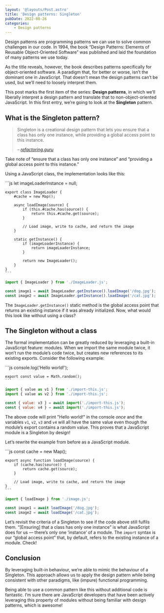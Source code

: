 ```yaml
---
layout: '@layouts/Post.astro'
title: 'Design patterns: Singleton'
pubDate: 2022-08-26
categories:
	- Design patterns
---
```



Design patterns are programming patterns we can use to solve common challenges in our code. In 1994, the book “Design Patterns: Elements of Reusable Object-Oriented Software” was published and laid the foundation of many patterns we use today.

As the title reveals, however, the book describes patterns specifically for object-oriented software. A paradigm that, for better or worse, isn’t the dominant one in JavaScript. That doesn’t mean the design patterns can’t be used, but we’ll need to loosely interpret them.

This post marks the first item of the series: **Design patterns**, in which we’ll liberally interpret a design pattern and translate that to non-object-oriented JavaScript. In this first entry, we’re going to look at the **Singleton** pattern.

## What is the Singleton pattern?

> Singleton is a creational design pattern that lets you ensure that a class has only one instance, while providing a global access point to this instance.
>
> <cite>– [refactoring.guru](https://refactoring.guru/design-patterns/singleton)</cite>

Take note of “ensure that a class has only one instance” and “providing a global access point to this instance.”

Using a JavaScript class, the implementation looks like this:

<CodeFile filename="ImageLoader.js">
	```js
	let imageLoaderInstance = null;

	export class ImageLoader {
		#cache = new Map();

		async loadImage(source) {
			if (this.#cache.has(source)) {
				return this.#cache.get(source);
			}

			// Load image, write to cache, and return the image
		}

		static getInstance() {
			if (imageLoaderInstance) {
				return imageLoaderInstance;
			}

			return new ImageLoader();
		}
	}
	```
</CodeFile>

```js
import { ImageLoader } from './ImageLoader.js';

const image1 = await ImageLoader.getInstance().loadImage('/dog.jpg');
const image2 = await ImageLoader.getInstance().loadImage('/cat.jpg');
```

The `ImageLoader.getInstance()` static method is the global access point that returns an existing instance if it was already initialized. Now, what would this look like without using a class?

## The Singleton without a class

The formal implementation can be greatly reduced by leveraging a built-in JavaScript feature: modules. When we import the same module twice, it won’t run the module’s code twice, but creates new references to its existing exports. Consider the following example:

<CodeFile filename="import-this.js">
	```js
	console.log('Hello world!');

	export const value = Math.random();
	```
</CodeFile>

```js
import { value as v1 } from './import-this.js';
import { value as v2 } from './import-this.js';

const { value: v3 } = await import('./import-this.js');
const { value: v4 } = await import('./import-this.js');
```

The above code will print "Hello world!" in the console _once_ and the variables `v1`, `v2`, `v3` and `v4` will all have the same value even though the module’s export contains a random value. This proves that a JavaScript module is a Singleton by design!

Let’s rewrite the example from before as a JavaScript module.

<CodeFile filename="image.js">
	```js
	const cache = new Map();

	export async function loadImage(source) {
		if (cache.has(source)) {
			return cache.get(source);
		}

		// Load image, write to cache, and return the image
	}
	```
</CodeFile>

```js
import { loadImage } from './image.js';

const image1 = await loadImage('/dog.jpg');
const image2 = await loadImage('/cat.jpg');
```

Let’s revisit the criteria of a Singleton to see if the code above still fulfils them. “[Ensuring] that a class has only one instance” is what JavaScript does for us — there’s only one ‘instance’ of a module. The `import` syntax is our “global access point” that, by default, refers to the existing instance of a module. Check!

## Conclusion

By leveraging built-in behaviour, we’re able to mimic the behaviour of a Singleton. This approach allows us to apply the design pattern while being consistent with other paradigms, like (impure) functional programming.

Being able to use a common pattern like this without additional code is fantastic. I’m sure there are JavaScript developers that have been actively leveraging this property of modules without being familiar with design patterns, which is awesome!
